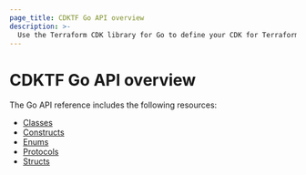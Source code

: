 ```yaml
---
page_title: CDKTF Go API overview
description: >-
  Use the Terraform CDK library for Go to define your CDK for Terraform applications.
---
```


# CDKTF Go API overview

The Go API reference includes the following resources:

- [Classes](/terraform/cdktf/api-reference/go/classes)
- [Constructs](/terraform/cdktf/api-reference/go/constructs)
- [Enums](/terraform/cdktf/api-reference/go/enums)
- [Protocols](/terraform/cdktf/api-reference/go/protocols)
- [Structs](/terraform/cdktf/api-reference/go/structs)
